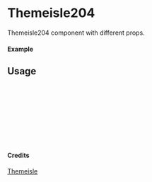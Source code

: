 
<Meta of={Themeisle204} title="Themeisle/Themeisle204" />

# Themeisle204

Themeisle204 component with different props.

#### Example

<Canvas of={Themeisle204.Primary} />

## Usage

```ts
import { Themeisle204 } from "yadl-ui";

const Example = () => {
  return (
      <Themeisle204 />
  );
};

export default Example;
```

#### Credits
[Themeisle](https://themeisle.com/illustrations/)
